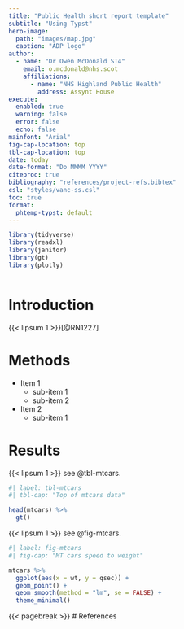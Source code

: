 ```yaml
---
title: "Public Health short report template"
subtitle: "Using Typst"
hero-image: 
  path: "images/map.jpg"
  caption: "ADP logo"
author: 
  - name: "Dr Owen McDonald ST4"
    email: o.mcdonald@nhs.scot
    affiliations:
      - name: "NHS Highland Public Health"
        address: Assynt House
execute:
  enabled: true
  warning: false
  error: false
  echo: false
mainfont: "Arial"
fig-cap-location: top
tbl-cap-location: top
date: today
date-format: "Do MMMM YYYY"
citeproc: true
bibliography: "references/project-refs.bibtex"
csl: "styles/vanc-ss.csl"
toc: true
format:
  phtemp-typst: default
---
```


```r

library(tidyverse)
library(readxl)
library(janitor)
library(gt)
library(plotly)

```

```r



```


# Introduction

{{< lipsum 1 >}}[@RN1227]

# Methods

* Item 1
  + sub-item 1
  + sub-item 2
* Item 2
  + sub-item 1

# Results

{{< lipsum 1 >}} see @tbl-mtcars.

```r
#| label: tbl-mtcars
#| tbl-cap: "Top of mtcars data"

head(mtcars) %>% 
  gt()

```

{{< lipsum 1 >}} see @fig-mtcars.

```r
#| label: fig-mtcars
#| fig-cap: "MT cars speed to weight"

mtcars %>% 
  ggplot(aes(x = wt, y = qsec)) +
  geom_point() +
  geom_smooth(method = "lm", se = FALSE) +
  theme_minimal()

```

{{< pagebreak >}}
# References

::: {#refs}
:::